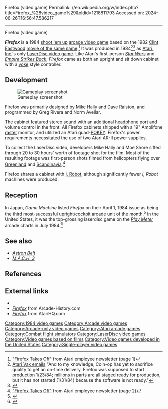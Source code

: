 Firefox (video game)
Permalink: //en.wikipedia.org/w/index.php?title=Firefox_%28video_game%29&oldid=1218811793
Accessed on: 2024-06-26T16:56:47.586217



------
Firefox (video game)
{{Short description|1984 video game}}
{{italic title}}
{{Infobox video game
| title = Firefox
| image = Firefox arcade flyer.jpg
| developer = [[Atari, Inc.]]
| publisher = Atari, Inc.
| designer = Dave Ralston<br>Mike Hally
| programmer = Greg Rivera<br>Norm Avellar
| artist = Dave Ralston
| composer = Earl Vickers<br>Jeff Gusman
| released = {{vgrelease|NA|[[1984 in video gaming|January 1984]]<ref>{{cite book |last1=Akagi |first1=Masumi |title=アーケードTVゲームリスト国内•海外編(1971–2005) |trans-title=Arcade TV Game List: Domestic • Overseas Edition (1971–2005) |date=October 13, 2006 |publisher=Amusement News Agency |lang=ja |location=Japan |isbn=978-4990251215 |page=110 |url=https://archive.org/details/ArcadeGameList1971-2005/page/n111}}</ref>|JP|1984<ref>{{cite web |title=FIRE FOX |url=https://mediaarts-db.bunka.go.jp/id/M729711 |website=Media Arts Database |publisher=[[Agency for Cultural Affairs]] |access-date=1 June 2021}}</ref>|EU|February 1984<ref>{{cite magazine |title=Arcade Action |magazine=[[Computer and Video Games]] |date=16 March 1984 |issue=30 (April 1984) |pages=26–7 |url=https://www.solvalou.com/arcade/reviews/187/537}}</ref>}}
| genre = [[Shoot 'em up]]
| modes = [[Single-player video game|Single-player]]
| arcade system = Atari Laserdisc
| platforms = [[Arcade video game|Arcade]]
}}

'''''Firefox''''' is a 1984 [[shoot 'em up]] [[arcade video game]] based on the 1982 [[Clint Eastwood]] [[Firefox (film)|movie of the same name]].<ref>[http://www.atarigames.com/firefoxart1.jpg "Firefox Takes Off"] from Atari employee newsletter (page 1)</ref>  It was produced in 1984<ref name="vaxmail">[http://www.jmargolin.com/vmail/Vax84.txt Atari Vax emails] "And to my knowledge, Coin-op has yet to sacrifice quality to get an on-time delivery. Firefox was supposed to start production 1/23/84; millions in parts are all staged ready for production, but it has not started (1/31/84) because the software is not ready."</ref><ref name="manual">{{citation |url=http://arcarc.xmission.com/PDF_LaserDisc_Games/Firefox%20SP-253%202nd%20Printing.pdf |title=Schematic Package Supplement to '''Firefox''' Operators Manual |publisher=Atari}}</ref> as [[Atari, Inc.]]'s only [[LaserDisc video game]]. Like Atari's first-person ''[[Star Wars (1983 video game)|Star Wars]]'' and ''[[Star Wars: The Empire Strikes Back (arcade game)|Empire Strikes Back]]'', ''Firefox'' came as both an upright and sit down cabinet with a [[yoke (aircraft)|yoke]] style controller.

==Development==
[[File:ARC Firefox.png|thumb|left|Gameplay screenshot]]

Firefox was primarily designed by Mike Hally and Dave Ralston, and programmed by Greg Rivera and Norm Avellar. 

The cabinet featured stereo sound with an additional headphone port and volume control in the front. All Firefox cabinets shipped with a 19" Amplifone [[Raster graphics|raster]] monitor, and utilized an Atari quad-[[POKEY]]. Firefox's power requirements necessitated the use of two Atari AR-II power supplies.

To collect the LaserDisc video, developers Mike Hally and Moe Shore sifted through 20 to 30 hours' worth of footage shot for the film. Most of the resulting footage was first-person shots filmed from helicopters flying over [[Greenland]] and [[Scandinavia]].<ref>[http://www.atarigames.com/firefoxart2.jpg "Firefox Takes Off"] from Atari employee newsletter (page 2)</ref>

Firefox shares a cabinet with [[I, Robot (video game)|I, Robot]], although significantly fewer ''I, Robot'' machines were produced.

==Reception==
In Japan, ''Game Machine'' listed ''Firefox'' on their April 1, 1984 issue as being the third most-successful upright/cockpit arcade unit of the month.<ref>{{cite magazine|title=Game Machine's Best Hit Games 25 - アップライト, コックピット型TVゲーム機 (Upright/Cockpit Videos)|magazine=[[:ja:ゲームマシン|Game Machine]]|issue=233|publisher=[[:ja:アミューズメント通信社|Amusement Press, Inc.]]|date=1 April 1984|page=27|lang=ja}}</ref> In the United States, it was the top-grossing laserdisc game on the ''[[Play Meter]]'' arcade charts in July 1984.<ref>{{cite magazine |title=National Play Meter |magazine=[[Play Meter]] |date=August 15, 1984}}</ref>

==See also==
* ''[[Astron Belt]]''
* ''[[M.A.C.H. 3]]''

==References==
{{reflist}}

==External links==
* {{KLOV game|id=7815|name=Firefox}}
* [http://www.arcade-history.com/index.php?page=detail&id=4492 ''Firefox''] from Arcade-History.com
* [http://www.atarihq.com/coinops/laser/firefox.html ''Firefox''] from AtariHQ.com 

{{action-videogame-stub}}

[[Category:1984 video games]]
[[Category:Arcade video games]]
[[Category:Arcade-only video games]]
[[Category:Atari arcade games]]
[[Category:Combat flight simulators]]
[[Category:LaserDisc video games]]
[[Category:Video games based on films]]
[[Category:Video games developed in the United States]]
[[Category:Single-player video games]]